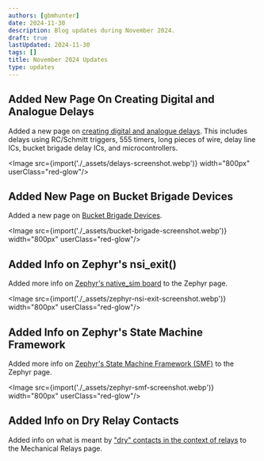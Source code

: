 ```yaml
---
authors: [gbmhunter]
date: 2024-11-30
description: Blog updates during November 2024.
draft: true
lastUpdated: 2024-11-30
tags: []
title: November 2024 Updates
type: updates
---
```


## Added New Page On Creating Digital and Analogue Delays

Added a new page on [creating digital and analogue delays](/electronics/circuit-design/delays/). This includes delays using RC/Schmitt triggers, 555 timers, long pieces of wire, delay line ICs, bucket brigade delay ICs, and microcontrollers.

<Image src={import('./_assets/delays-screenshot.webp')} width="800px" userClass="red-glow"/>

## Added New Page on Bucket Brigade Devices

Added a new page on [Bucket Brigade Devices](/electronics/components/bucket-brigade-devices/).

<Image src={import('./_assets/bucket-brigade-screenshot.webp')} width="800px" userClass="red-glow"/>

## Added Info on Zephyr's nsi_exit()

Added more info on [Zephyr's native_sim board](/programming/operating-systems/zephyr/#native-simulator-native_sim) to the Zephyr page.

<Image src={import('./_assets/zephyr-nsi-exit-screenshot.webp')} width="800px" userClass="red-glow"/>

## Added Info on Zephyr's State Machine Framework

Added more info on [Zephyr's State Machine Framework (SMF)](/programming/operating-systems/zephyr/#the-state-machine-framework-smf) to the Zephyr page.

<Image src={import('./_assets/zephyr-smf-screenshot.webp')} width="800px" userClass="red-glow"/>

## Added Info on Dry Relay Contacts

Added info on what is meant by ["dry" contacts in the context of relays](/electronics/components/relays/mechanical/#dry-contacts) to the Mechanical Relays page.
